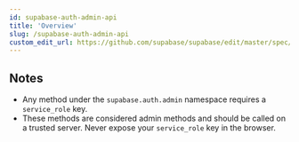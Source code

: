 ```yaml
---
id: supabase-auth-admin-api
title: 'Overview'
slug: /supabase-auth-admin-api
custom_edit_url: https://github.com/supabase/supabase/edit/master/spec/supabase_js_v2_legacy.yml
---
```



## Notes

- Any method under the `supabase.auth.admin` namespace requires a `service_role` key.
- These methods are considered admin methods and should be called on a trusted server. Never expose your `service_role` key in the browser.
